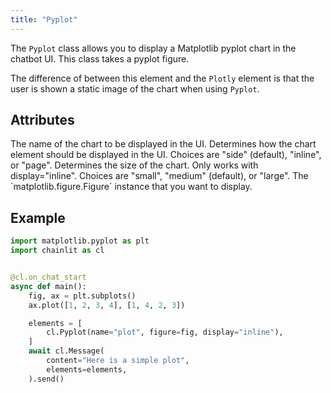 ```yaml
---
title: "Pyplot"
---
```


The `Pyplot` class allows you to display a Matplotlib pyplot chart in the chatbot UI. This class takes a pyplot figure.

The difference of between this element and the `Plotly` element is that the user is shown a static image of the chart when using `Pyplot`.

## Attributes

<ParamField path="name" type="str">
  The name of the chart to be displayed in the UI.
</ParamField>

<ParamField path="display" type="ElementDisplay" optional>
  Determines how the chart element should be displayed in the UI. Choices are
  "side" (default), "inline", or "page".
</ParamField>

<ParamField path="size" type="ElementSize" optional>
  Determines the size of the chart. Only works with display="inline". Choices
  are "small", "medium" (default), or "large".
</ParamField>

<ParamField path="figure" type="str">
  The `matplotlib.figure.Figure` instance that you want to display.
</ParamField>

## Example

```python
import matplotlib.pyplot as plt
import chainlit as cl


@cl.on_chat_start
async def main():
    fig, ax = plt.subplots()
    ax.plot([1, 2, 3, 4], [1, 4, 2, 3])

    elements = [
        cl.Pyplot(name="plot", figure=fig, display="inline"),
    ]
    await cl.Message(
        content="Here is a simple plot",
        elements=elements,
    ).send()
```
